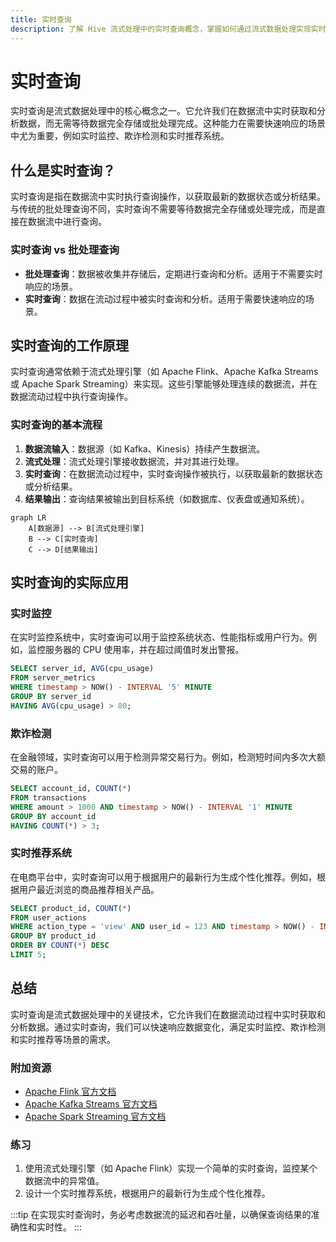 ```yaml
---
title: 实时查询
description: 了解 Hive 流式处理中的实时查询概念，掌握如何通过流式数据处理实现实时查询，并通过实际案例加深理解。
---
```


# 实时查询

实时查询是流式数据处理中的核心概念之一。它允许我们在数据流中实时获取和分析数据，而无需等待数据完全存储或批处理完成。这种能力在需要快速响应的场景中尤为重要，例如实时监控、欺诈检测和实时推荐系统。

## 什么是实时查询？

实时查询是指在数据流中实时执行查询操作，以获取最新的数据状态或分析结果。与传统的批处理查询不同，实时查询不需要等待数据完全存储或处理完成，而是直接在数据流中进行查询。

### 实时查询 vs 批处理查询

- **批处理查询**：数据被收集并存储后，定期进行查询和分析。适用于不需要实时响应的场景。
- **实时查询**：数据在流动过程中被实时查询和分析。适用于需要快速响应的场景。

## 实时查询的工作原理

实时查询通常依赖于流式处理引擎（如 Apache Flink、Apache Kafka Streams 或 Apache Spark Streaming）来实现。这些引擎能够处理连续的数据流，并在数据流动过程中执行查询操作。

### 实时查询的基本流程

1. **数据流输入**：数据源（如 Kafka、Kinesis）持续产生数据流。
2. **流式处理**：流式处理引擎接收数据流，并对其进行处理。
3. **实时查询**：在数据流动过程中，实时查询操作被执行，以获取最新的数据状态或分析结果。
4. **结果输出**：查询结果被输出到目标系统（如数据库、仪表盘或通知系统）。

```mermaid
graph LR
    A[数据源] --> B[流式处理引擎]
    B --> C[实时查询]
    C --> D[结果输出]
```

## 实时查询的实际应用

### 实时监控

在实时监控系统中，实时查询可以用于监控系统状态、性能指标或用户行为。例如，监控服务器的 CPU 使用率，并在超过阈值时发出警报。

```sql
SELECT server_id, AVG(cpu_usage) 
FROM server_metrics 
WHERE timestamp > NOW() - INTERVAL '5' MINUTE 
GROUP BY server_id 
HAVING AVG(cpu_usage) > 80;
```

### 欺诈检测

在金融领域，实时查询可以用于检测异常交易行为。例如，检测短时间内多次大额交易的账户。

```sql
SELECT account_id, COUNT(*) 
FROM transactions 
WHERE amount > 1000 AND timestamp > NOW() - INTERVAL '1' MINUTE 
GROUP BY account_id 
HAVING COUNT(*) > 3;
```

### 实时推荐系统

在电商平台中，实时查询可以用于根据用户的最新行为生成个性化推荐。例如，根据用户最近浏览的商品推荐相关产品。

```sql
SELECT product_id, COUNT(*) 
FROM user_actions 
WHERE action_type = 'view' AND user_id = 123 AND timestamp > NOW() - INTERVAL '10' MINUTE 
GROUP BY product_id 
ORDER BY COUNT(*) DESC 
LIMIT 5;
```

## 总结

实时查询是流式数据处理中的关键技术，它允许我们在数据流动过程中实时获取和分析数据。通过实时查询，我们可以快速响应数据变化，满足实时监控、欺诈检测和实时推荐等场景的需求。

### 附加资源

- [Apache Flink 官方文档](https://flink.apache.org/)
- [Apache Kafka Streams 官方文档](https://kafka.apache.org/documentation/streams/)
- [Apache Spark Streaming 官方文档](https://spark.apache.org/streaming/)

### 练习

1. 使用流式处理引擎（如 Apache Flink）实现一个简单的实时查询，监控某个数据流中的异常值。
2. 设计一个实时推荐系统，根据用户的最新行为生成个性化推荐。

:::tip
在实现实时查询时，务必考虑数据流的延迟和吞吐量，以确保查询结果的准确性和实时性。
:::